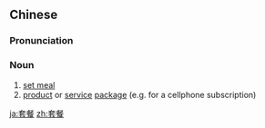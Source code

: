 ==Chinese==
{{zh-forms}}

===Pronunciation===
{{zh-pron
|m=tàocān
|c=tou3 caan1
|mn=qz,xm,zz:thò-chhan
|cat=n
}}

===Noun===
{{zh-noun}}

# [[set meal]]
# [[product]] or [[service]] [[package]] (e.g. for a cellphone subscription)

[[ja:套餐]]
[[zh:套餐]]